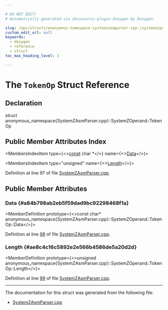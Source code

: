 ```yaml
---

# DO NOT EDIT!
# Automatically generated via docusaurus-plugin-doxygen by Doxygen.

slug: /api/structs/anonymous-namespace-systemzasmparser-cpp-/systemzoperand/tokenop
custom_edit_url: null
keywords:
  - doxygen
  - reference
  - struct
toc_max_heading_level: 3

---
```





# The `TokenOp` Struct Reference

<DoxygenPage pluginConfig={pluginConfig}>



## Declaration

<CodeBlock>struct anonymous_namespace{SystemZAsmParser.cpp}::SystemZOperand::TokenOp</CodeBlock>

## Public Member Attributes Index

<MembersIndex>

<MembersIndexItem
  type={<><a href="/docs/api/files/lib/lib/target/lib/target/aarch64/aarch64promoteconstant-cpp/#a90f8350fecae261c25be85d38b451bff">const</a> char &#42;</>}
  name={<><a href="#a84b798ab2eb5f59dad9bc92298468f1a">Data</a></>}>
</MembersIndexItem>

<MembersIndexItem
  type="unsigned"
  name={<><a href="#ae8c4c16c5892e2e566b4586de5a20d2d">Length</a></>}>
</MembersIndexItem>

</MembersIndex>


Definition at line 97 of file <a href="/docs/api/files/lib/lib/target/lib/target/systemz/lib/target/systemz/asmparser/systemzasmparser-cpp">SystemZAsmParser.cpp</a>.

<SectionDefinition>

## Public Member Attributes

### Data {#a84b798ab2eb5f59dad9bc92298468f1a}

<MemberDefinition
  prototype={<>const char&#42; anonymous&#95;namespace&#123;SystemZAsmParser.cpp&#125;::SystemZOperand::TokenOp::Data</>}>

Definition at line <a href="/docs/api/files/lib/lib/target/lib/target/systemz/lib/target/systemz/asmparser/systemzasmparser-cpp/#l00098">98</a> of file <a href="/docs/api/files/lib/lib/target/lib/target/systemz/lib/target/systemz/asmparser/systemzasmparser-cpp">SystemZAsmParser.cpp</a>.
</MemberDefinition>

### Length {#ae8c4c16c5892e2e566b4586de5a20d2d}

<MemberDefinition
  prototype={<>unsigned anonymous&#95;namespace&#123;SystemZAsmParser.cpp&#125;::SystemZOperand::TokenOp::Length</>}>

Definition at line <a href="/docs/api/files/lib/lib/target/lib/target/systemz/lib/target/systemz/asmparser/systemzasmparser-cpp/#l00099">99</a> of file <a href="/docs/api/files/lib/lib/target/lib/target/systemz/lib/target/systemz/asmparser/systemzasmparser-cpp">SystemZAsmParser.cpp</a>.
</MemberDefinition>

</SectionDefinition>

<hr/>

The documentation for this struct was generated from the following file:

<ul>
<li><a href="/docs/api/files/lib/lib/target/lib/target/systemz/lib/target/systemz/asmparser/systemzasmparser-cpp">SystemZAsmParser.cpp</a></li>
</ul>

</DoxygenPage>
